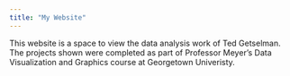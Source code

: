 ```yaml
---
title: "My Website"
---
```


This website is a space to view the data analysis work of Ted Getselman. The projects shown were completed as part of Professor Meyer's Data Visualization and Graphics course at Georgetown Univeristy.


